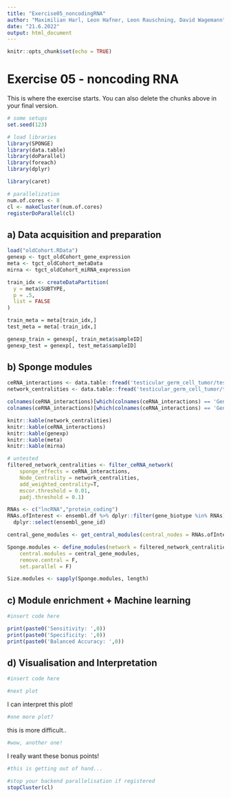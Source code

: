 ```yaml
---
title: "Exercise05_noncodingRNA"
author: "Maximilian Harl, Leon Hafner, Leon Rauschning, David Wagemann"
date: "21.6.2022"
output: html_document
---
```


```r
knitr::opts_chunk$set(echo = TRUE)
```

# Exercise 05 - noncoding RNA

This is where the exercise starts. You can also delete the chunks above in your final version.

```r
# some setups
set.seed(123)

# load libraries
library(SPONGE)
library(data.table)
library(doParallel)
library(foreach)
library(dplyr)

library(caret)

# parallelization
num.of.cores <- 8
cl <- makeCluster(num.of.cores) 
registerDoParallel(cl)
```

## a) Data acquisition and preparation 

```r
load("oldCohort.RData")
genexp <- tgct_oldCohort_gene_expression
meta <- tgct_oldCohort_metaData
mirna <- tgct_oldCohort_miRNA_expression

train_idx <- createDataPartition(
  y = meta$SUBTYPE,
  p = .5,
  list = FALSE
)

train_meta = meta[train_idx,]
test_meta = meta[-train_idx,]

genexp_train = genexp[, train_meta$sampleID]
genexp_test = genexp[, test_meta$sampleID]

```

## b) Sponge modules 

```r
ceRNA_interactions <- data.table::fread('testicular_germ_cell_tumor/testicular_germ_cell_tumor_networkInteractions_full.csv') 
network_centralities <- data.table::fread('testicular_germ_cell_tumor/testicular_germ_cell_tumor_networkAnalysis.csv')

colnames(ceRNA_interactions)[which(colnames(ceRNA_interactions) == 'GeneA')] <- 'geneA'
colnames(ceRNA_interactions)[which(colnames(ceRNA_interactions) == 'GeneB')] <- 'geneB'

knitr::kable(network_centralities)
knitr::kable(ceRNA_interactions)
knitr::kable(genexp)
knitr::kable(meta)
knitr::kable(mirna)

# untested
filtered_network_centralities <- filter_ceRNA_network(
	sponge_effects = ceRNA_interactions,
	Node_Centrality = network_centralities,
	add_weighted_centrality=T,
	mscor.threshold = 0.01,
	padj.threshold = 0.1)

RNAs <- c("lncRNA","protein_coding")
RNAs.ofInterest <- ensembl.df %>% dplyr::filter(gene_biotype %in% RNAs) %>%
  dplyr::select(ensembl_gene_id)

central_gene_modules <- get_central_modules(central_nodes = RNAs.ofInterest$ensembl_gene_id,node_centrality = filtered_network_centralities$Node_Centrality, ceRNA_class = RNAs, centrality_measure = "Weighted_Degree", cutoff = 10)

Sponge.modules <- define_modules(network = filtered_network_centralities$Sponge.filtered,
	central.modules = central_gene_modules,
	remove.central = F,
	set.parallel = F)

Size.modules <- sapply(Sponge.modules, length)

```

## c) Module enrichment + Machine learning

```r
#insert code here
```

```r
print(paste0('Sensitivity: ',0))
print(paste0('Specificity: ',0))
print(paste0('Balanced Accuracy: ',0))
```
## d) Visualisation and Interpretation

```r
#insert code here
```

```r
#next plot
```
I can interpret this plot!

```r
#one more plot?
```
this is more difficult..

```r
#wow, another one! 
```
I really want these bonus points!

```r
#this is getting out of hand...
```

```r
#stop your backend parallelisation if registered
stopCluster(cl) 
```

